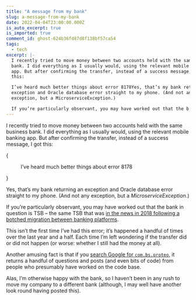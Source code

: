 ```yaml
---
title: "A message from my bank"
slug: a-message-from-my-bank
date: 2022-04-04T23:00:00.000Z
is_auto_excerpt: true
is_imported: true
comment_id: ghost-624b36fd87d8f138bf57ca54
tags:
  - tech
excerpt: |-
  I recently tried to move money between two accounts held with the same business
  bank. I did everything as I usually would, using the relevant mobile banking
  app. But after confirming the transfer, instead of a success message, I got
  this:

  I’ve heard much better things about error 8178Yes, that’s my bank returning an
  exception and Oracle database error straight to my phone. (And not any
  exception, but a MicroserviceException.)

  If you’re particularly observant, you may have worked out that the b
---
```




I recently tried to move money between two accounts held with the same business
bank. I did everything as I usually would, using the relevant mobile banking
app. But after confirming the transfer, instead of a success message, I got
this:

{

<figure>
  <PostImage
    src={Screenshot_20220308_212333_png}
    alt="We weren&#x27;t able to do that. Com.bs.proteo.microservices.architecture.core.exceptions.MicroserviceException: ORA-08177: can’t serialize access for this transaction"
  />
  <figcaption>I’ve heard much better things about error 8178</figcaption>
</figure>
}

Yes, that’s my bank returning an exception and Oracle database error straight to
my phone. (And not any exception, but a _MicroserviceException_.)

If you’re particularly observant, you may have worked out that the bank in
question is TSB – the same TSB that was
[in the news in 2018 following a botched migration between banking platforms](<https://en.wikipedia.org/wiki/TSB_Bank_(United_Kingdom)#Migration_to_the_Sabadell_Proteo_banking_platform>).

This isn’t the first time I’ve had this error; it’s happened a handful of times
over the last year and a half. Each time I’m left wondering if the transfer did
or did not happen (or worse: whether I still had the money at all).

Another amusing fact is that if you
[search Google for `com.bs.proteo`](https://www.google.co.uk/search?q=%22com.bs.proteo%22),
it returns a handful of questions and posts (and even bits of code) from people
who presumably have worked on the code base.

Alas, I’m otherwise happy with the bank, so I haven’t been in any rush to move
my company to a different bank (although, I may well have another look round
having posted this).
